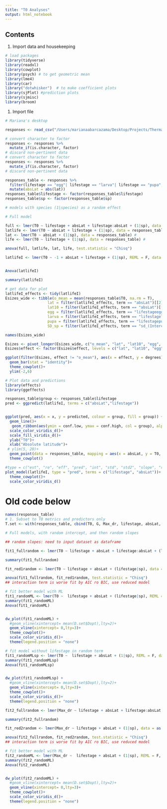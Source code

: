 ```yaml
---
title: "T0 Analyses"
output: html_notebook
---
```

## Contents
1. Import data and housekeeping

```r
# load packages
library(tidyverse)
library(readxl)
library(cowplot)
library(psych) # to get geometric mean
library(lme4)
library(car)
library("dotwhisker")  # to make coefficient plots
library(sjPlot) #prediction plots
library(sjmisc)
library(broom)
```
1. Import file
```r
# Mariana's desktop

responses <- read_csv("/Users/marianaabarcazama/Desktop/Projects/ThermalPerformance/ThermalResponsesII.csv")

```


```r
# convert character to factor
responses <- responses %>%
  mutate_if(is.character, factor)
# discard non-pertinent data
# convert character to factor
responses <- responses %>%
  mutate_if(is.character, factor)
# discard non-pertinent data

responses_table <- responses %>% 
  filter(lifestage == "egg"| lifestage == "larva"| lifestage == "pupa", quality!= "inferred", quality != "combination", !is.na(Dopt)) %>% 
  mutate(absLat = abs(lat))
responses_table$lifestage <- factor(responses_table$lifestage)
responses_table$sp <- factor(responses_table$sp)
```



```r
# models with species (1|species) as a random effect

# Full model

full <- lmer(T0 ~ lifestage + absLat + lifestage:absLat + (1|sp), data = responses_table) #
latlife <- lmer(T0 ~ absLat + lifestage + (1|sp), data = responses_table) #
lat <- lmer(T0 ~ absLat + (1|sp), data = responses_table) #
life <- lmer(T0 ~ lifestage + (1|sp), data = responses_table) #

anova(full, latlife, lat, life, test.statistic = "Chisq")

latlifeI <- lmer(T0 ~ -1 + absLat + lifestage + (1|sp), REML = F, data = responses_table) #


Anova(latlifeI)

summary(latlifeI)
```
 
```r
# get data for plot
latlifeI_effects <- tidy(latlifeI)
Esizes_wide <- tibble(o_mean = mean(responses_table$T0, na.rm = T),
                   lat = filter(latlifeI_effects, term == "absLat")[[2]], 
                   lat10 = filter(latlifeI_effects, term == "absLat")[[2]]*10, 
                   egg = filter(latlifeI_effects, term == "lifestageegg")[[2]] - o_mean, 
                   larva = filter(latlifeI_effects, term == "lifestagelarva")[[2]] - o_mean, 
                   pupa = filter(latlifeI_effects, term == "lifestagepupa")[[2]] - o_mean, 
                   SD_sp = filter(latlifeI_effects, term == "sd_(Intercept).sp")[[2]])

names(Esizes_wide)

Esizes <- pivot_longer(Esizes_wide, c("o_mean", "lat", "lat10", "egg", "larva", "pupa", "SD_sp"), names_to = "effect", values_to = "degrees")
Esizes$effect <- factor(Esizes$effect, levels = c("lat", "lat10", "egg", "larva", "pupa", "SD_sp"))

ggplot(filter(Esizes, effect != "o_mean"), aes(x = effect, y = degrees))+
  geom_bar(stat = "identity")+
  theme_cowplot()+
  ylim(-2,6)


```
 
 
```r
# Plot data and predictions
library(effects)
library(ggeffects)

responses_table$group <- responses_table$lifestage
pred <- ggpredict(latlifeI, terms = c("absLat","lifestage"))


ggplot(pred, aes(x = x, y = predicted, colour = group, fill = group)) +
  geom_line()+
   geom_ribbon(aes(ymin = conf.low, ymax = conf.high, col = group), alpha = 0.1)+
  scale_color_viridis_d()+
  scale_fill_viridis_d()+
  ylab("T0")+
  xlab("Absolute latitude")+
 # ylim(5, 20)+
  geom_point(data = responses_table, mapping = aes(x = absLat, y = T0, col =group ), alpha = 0.6)+
  theme_cowplot()


```
 
 
```r
#type = c("est", "re", "eff", "pred", "int", "std", "std2", "slope", "resid", "diag")
plot_model(latlifeI, type = "pred", terms = c("lifestage", "absLat"))+
  theme_cowplot()+
  scale_color_viridis_d()
```
 















# Old code below

```r
names(responses_table)
# 1. Subset to T0 metrics and predictors only
T.set <- with(responses_table, cbind(T0, G, Max_dr, lifestage, absLat, sp))

# Full models, with random intercept, and then random slopes

## random slopes: need to input dataset as dataframe

fit1_fullrandom <- lmer(T0 ~ lifestage + absLat + lifestage:absLat + (lifestage|sp), data = as.data.frame(T.set)) #

summary(fit1_fullrandom)

fit_red1random <- lmer(T0 ~ lifestage + absLat + (lifestage|sp), data = as.data.frame(T.set), REML = F)

anova(fit1_fullrandom, fit_red1random, test.statistic = "Chisq")
## interaction term is worse fit by AIC ro BIC, use reduced model

# fit better model with ML
fit1_randomML <- lmer(T0 ~  lifestage + absLat + (lifestage|sp), REML = F, data = as.data.frame(T.set))
summary(fit1_randomML)
Anova(fit1_randomML)


dw_plot(fit1_randomML) +
  #geom_vline(xintercept= mean(D.set$Dopt),lty=2)+
  geom_vline(xintercept= 0,lty=3)+
  theme_cowplot()+
  scale_color_viridis_d()+
  theme(legend.position = "none")


```



```r
# fit model without lifestage in random term
fit1_randomMLsp <- lmer(T0 ~  lifestage + absLat + (1|sp), REML = F, data = as.data.frame(T.set))
summary(fit1_randomMLsp)
Anova(fit1_randomMLsp)


dw_plot(fit1_randomMLsp) +
  #geom_vline(xintercept= mean(D.set$Dopt),lty=2)+
  geom_vline(xintercept= 0,lty=3)+
  theme_cowplot()+
  scale_color_viridis_d()+
  theme(legend.position = "none")

```





```r
fit2_fullrandom <- lmer(Max_dr ~ lifestage + absLat + lifestage:absLat + (1|sp), data = as.data.frame(T.set)) #

summary(fit2_fullrandom)

fit_red2random <- lmer(Max_dr ~ lifestage + absLat + (1|sp), data = as.data.frame(T.set), REML = F)

anova(fit2_fullrandom, fit_red2random, test.statistic = "Chisq")
## interaction term is worse fit by AIC ro BIC, use reduced model

# fit better model with ML
fit2_randomML <- lmer(Max_dr ~  lifestage + absLat + (1|sp), REML = F, data = as.data.frame(T.set))
summary(fit2_randomML)
Anova(fit2_randomML)


dw_plot(fit2_randomML) +
  #geom_vline(xintercept= mean(D.set$Dopt),lty=2)+
  geom_vline(xintercept= 0,lty=3)+
  theme_cowplot()+
  scale_color_viridis_d()+
  theme(legend.position = "none")
```


